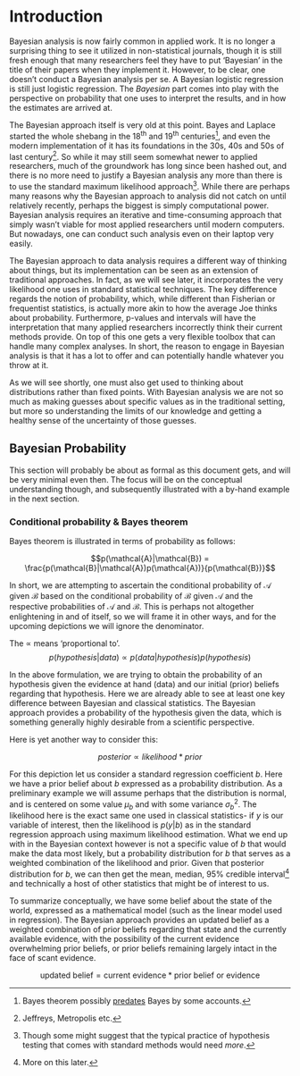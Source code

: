 # Introduction

Bayesian analysis is now fairly common in applied work. It is no longer a surprising thing to see it utilized in non-statistical journals, though it is still fresh enough that many researchers feel they have to put 'Bayesian' in the title of their papers when they implement it.  However, to be clear, one doesn't conduct a Bayesian analysis per se.  A Bayesian logistic regression is still just logistic regression.  The *Bayesian* part comes into play with the perspective on probability that one uses to interpret the results, and in how the estimates are arrived at.  

The Bayesian approach itself is very old at this point. Bayes and Laplace started the whole shebang in the 18^th^ and 19^th^ centuries[^evenolder], and even the modern implementation of it has its foundations in the 30s, 40s and 50s of last century[^old]. So while it may still seem somewhat newer to applied researchers, much of the groundwork has long since been hashed out, and there is no more need to justify a Bayesian analysis any more than there is to use the standard maximum likelihood approach[^justify].  While there are perhaps many reasons why the Bayesian approach to analysis did not catch on until relatively recently, perhaps the biggest is simply computational power.  Bayesian analysis requires an iterative and time-consuming approach that simply wasn't viable for most applied researchers until modern computers.  But nowadays, one can conduct such analysis even on their laptop very easily.

The Bayesian approach to data analysis requires a different way of thinking about things, but its implementation can be seen as an extension of traditional approaches. In fact, as we will see later, it incorporates the very likelihood one uses in standard statistical techniques.  The key difference regards the notion of probability, which, while different than Fisherian or frequentist statistics, is actually more akin to how the average Joe thinks about probability.  Furthermore, p-values and intervals will have the interpretation that many applied researchers incorrectly think their current methods provide.  On top of this one gets a very flexible toolbox that can handle many complex analyses.  In short, the reason to engage in Bayesian analysis is that it has a lot to offer and can potentially handle whatever you throw at it.

As we will see shortly, one must also get used to thinking about distributions rather than fixed points.  With Bayesian analysis we are not so much as making guesses about specific values as in the traditional setting, but more so understanding the limits of our knowledge and getting a healthy sense of the uncertainty of those guesses.


## Bayesian Probability

This section will probably be about as formal as this document gets, and will be very minimal even then.  The focus will be on the conceptual understanding though, and subsequently illustrated with a by-hand example in the next section.


### Conditional probability & Bayes theorem

Bayes theorem is illustrated in terms of probability as follows:


$$p(\mathcal{A}|\mathcal{B}) = \frac{p(\mathcal{B}|\mathcal{A})p(\mathcal{A})}{p(\mathcal{B})}$$
  

In short, we are attempting to ascertain the conditional probability of $\mathcal{A}$ given $\mathcal{B}$ based on the conditional probability of $\mathcal{B}$ given $\mathcal{A}$ and the respective probabilities of $\mathcal{A}$ and $\mathcal{B}$.  This is perhaps not altogether enlightening in and of itself, so we will frame it in other ways, and for the upcoming depictions we will ignore the denominator.


<span class="marginnote">The $\propto$ means 'proportional to'.</span>
$$p(hypothesis|data) \propto p(data|hypothesis)p(hypothesis)$$ 
  

In the above formulation, we are trying to obtain the probability of an hypothesis given the evidence at hand (data) and our initial (prior) beliefs regarding that hypothesis.  Here we are already able to see at least one key difference between Bayesian and classical statistics. The Bayesian approach provides a probability of the hypothesis given the data, which is something generally highly desirable from a scientific perspective.

Here is yet another way to consider this:


$$posterior \propto likelihood * prior$$


For this depiction let us consider a standard regression coefficient $b$. Here we have a prior belief about $b$ expressed as a probability distribution.  As a preliminary example we will assume perhaps that the distribution is normal, and is centered on some value $\mu_b$ and with some variance $\sigma_b^2$.  The likelihood here is the exact same one used in classical statistics- if $y$ is our variable of interest, then the likelihood is $p(y|b)$ as in the standard regression approach using maximum likelihood estimation.  What we end up with in the Bayesian context however is not a specific value of $b$ that would make the data most likely, but a probability distribution for $b$ that serves as a weighted combination of the likelihood and prior.  Given that <span class="emph">posterior distribution</span> for $b$, we can then get the mean, median, 95% <span class="emph">credible interval</span>[^credible] and technically a host of other statistics that might be of interest to us.

To summarize conceptually, we have some belief about the state of the world, expressed as a mathematical model (such as the linear model used in regression).  The Bayesian approach provides an updated belief as a weighted combination of prior beliefs regarding that state and the currently available evidence, with the possibility of the current evidence overwhelming prior beliefs, or prior beliefs remaining largely intact in the face of scant evidence.


$$\text{updated belief} = \text{current evidence} * \text{prior belief or evidence}$$


[^evenolder]: Bayes theorem possibly [predates](https://en.wikipedia.org/wiki/Nicholas_Saunderson) Bayes by some accounts.

[^old]: Jeffreys, Metropolis etc.

[^justify]: Though some might suggest that the typical practice of hypothesis testing that comes with standard methods would need *more*.

[^credible]: More on this later.